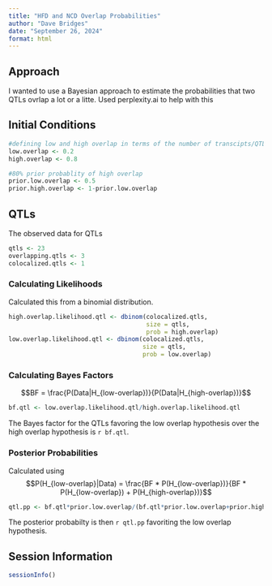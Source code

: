 ```yaml
---
title: "HFD and NCD Overlap Probabilities"
author: "Dave Bridges"
date: "September 26, 2024"
format: html
---
```


## Approach

I wanted to use a Bayesian approach to estimate the probabilities that two QTLs ovrlap a lot or a litte.  Used perplexity.ai to help with this

## Initial Conditions

```r
#defining low and high overlap in terms of the number of transcipts/QTLs that would overlap
low.overlap <- 0.2
high.overlap <- 0.8

#80% prior probablity of high overlap
prior.low.overlap <- 0.5
prior.high.overlap <- 1-prior.low.overlap
```

## QTLs

The observed data for QTLs

```r
qtls <- 23
overlapping.qtls <- 3
colocalized.qtls <- 1
```

### Calculating Likelihoods

Calculated this from a binomial distribution.

```r
high.overlap.likelihood.qtl <- dbinom(colocalized.qtls,
                                      size = qtls,
                                      prob = high.overlap)
low.overlap.likelihood.qtl <- dbinom(colocalized.qtls,
                                     size = qtls,
                                     prob = low.overlap)
```

### Calculating Bayes Factors

$$BF = \frac{P(Data|H_{low-overlap})}{P(Data|H_{high-overlap})}$$
```r
bf.qtl <- low.overlap.likelihood.qtl/high.overlap.likelihood.qtl
```

The Bayes factor for the QTLs favoring the low overlap hypothesis over the high overlap hypothesis is `r bf.qtl`.

### Posterior Probabilities

Calculated using $$P(H_{low-overlap}|Data) = \frac{BF * P(H_{low-overlap})}{BF * P(H_{low-overlap}) + P(H_{high-overlap})}$$

```r
qtl.pp <- bf.qtl*prior.low.overlap/(bf.qtl*prior.low.overlap+prior.high.overlap)
```

The posterior probabilty is then `r qtl.pp` favoriting the low overlap hypothesis.

## Session Information

```r
sessionInfo()
```

